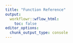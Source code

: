 ```yaml
---
title: "Function Reference"
output:
  workflowr::wflow_html:
    toc: false
editor_options:
  chunk_output_type: console
---
```




